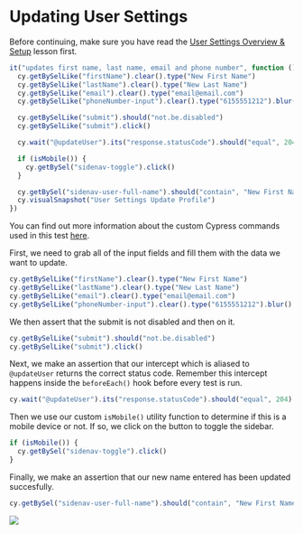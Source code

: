 # Updating User Settings

Before continuing, make sure you have read the [User Settings Overview & Setup](/real-world-examples/user-settings-overview-and-setup) lesson first.

```js
it("updates first name, last name, email and phone number", function () {
  cy.getBySelLike("firstName").clear().type("New First Name")
  cy.getBySelLike("lastName").clear().type("New Last Name")
  cy.getBySelLike("email").clear().type("email@email.com")
  cy.getBySelLike("phoneNumber-input").clear().type("6155551212").blur()

  cy.getBySelLike("submit").should("not.be.disabled")
  cy.getBySelLike("submit").click()

  cy.wait("@updateUser").its("response.statusCode").should("equal", 204)

  if (isMobile()) {
    cy.getBySel("sidenav-toggle").click()
  }

  cy.getBySel("sidenav-user-full-name").should("contain", "New First Name")
  cy.visualSnapshot("User Settings Update Profile")
})
```

You can find out more information about the custom Cypress commands used in this test [here](/real-world-examples/custom-cypress-commands).

First, we need to grab all of the input fields and fill them with the data we want to update.

```js
cy.getBySelLike("firstName").clear().type("New First Name")
cy.getBySelLike("lastName").clear().type("New Last Name")
cy.getBySelLike("email").clear().type("email@email.com")
cy.getBySelLike("phoneNumber-input").clear().type("6155551212").blur()
```

We then assert that the submit is not disabled and then <apiLink apiName="click" displayName=".click()" /> on it.

```js
cy.getBySelLike("submit").should("not.be.disabled")
cy.getBySelLike("submit").click()
```

Next, we make an assertion that our intercept which is aliased to `@updateUser` returns the correct status code. Remember this intercept happens inside the `beforeEach()` hook before every test is run.

```js
cy.wait("@updateUser").its("response.statusCode").should("equal", 204)
```

Then we use our custom `isMobile()` utility function to determine if this is a mobile device or not. If so, we click on the button to toggle the sidebar.

```js
if (isMobile()) {
  cy.getBySel("sidenav-toggle").click()
}
```

Finally, we make an assertion that our new name entered has been updated succesfully.

```js
cy.getBySel("sidenav-user-full-name").should("contain", "New First Name")
```

![](/images/real-world-examples/user-settings/updating-user-settings/Screen_Shot_2021-06-29_at_3.12.06_PM.png)
